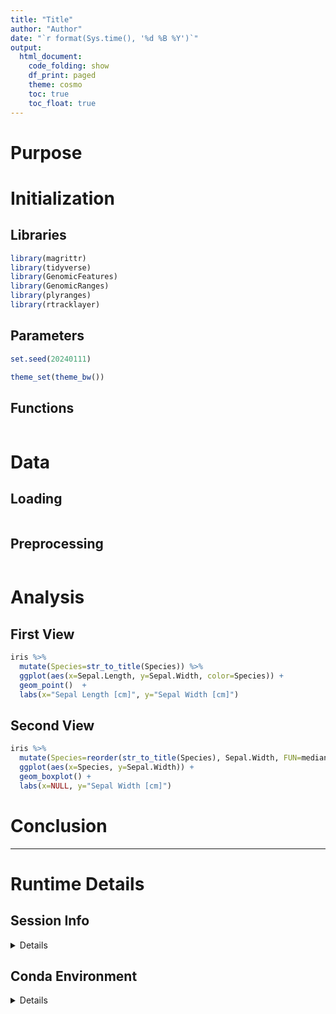 ```yaml
---
title: "Title"
author: "Author"
date: "`r format(Sys.time(), '%d %B %Y')`"
output: 
  html_document: 
    code_folding: show
    df_print: paged
    theme: cosmo
    toc: true
    toc_float: true
---
```


# Purpose

<!--
Explain why this document exists. 
What are you trying to figure out?
What are your expectations prior to the analysis?
-->

# Initialization

## Libraries
```r
library(magrittr)
library(tidyverse)
library(GenomicFeatures)
library(GenomicRanges)
library(plyranges)
library(rtracklayer)
```

## Parameters
```r
set.seed(20240111)

theme_set(theme_bw())
```

## Functions

```r

```

# Data
## Loading
```r

```

## Preprocessing
```r

```

# Analysis

## First View

```r
iris %>%
  mutate(Species=str_to_title(Species)) %>%
  ggplot(aes(x=Sepal.Length, y=Sepal.Width, color=Species)) +
  geom_point()  +
  labs(x="Sepal Length [cm]", y="Sepal Width [cm]")
```

## Second View

```r
iris %>%
  mutate(Species=reorder(str_to_title(Species), Sepal.Width, FUN=median)) %>%
  ggplot(aes(x=Species, y=Sepal.Width)) +
  geom_boxplot() +
  labs(x=NULL, y="Sepal Width [cm]")
```

# Conclusion

<!--
What was found?
Clearly state conclusions.
Was there anything unexpected?
Are there unanswered questions?
What should be worked on next?
-->

---

# Runtime Details
## Session Info
<details>
```r
sessionInfo()
```
</details>

## Conda Environment
<details>
```bash
if ! command -v conda &> /dev/null
then
  echo "Conda not detected."
elif [ -z "${CONDA_PREFIX}" ]
then
  echo "No active Conda environment."
else
  echo "## Conda Environment YAML"
  PREFIX=$(dirname $(dirname $(which R)))
  conda env export -p $PREFIX
fi
```
</details>
